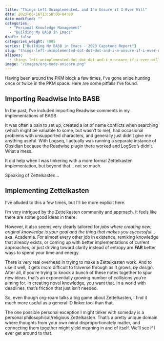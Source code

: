 ```yaml
---
title: "Things Left Unimplemented… and I'm Unsure if I Ever Will"
date: 2023-06-16T13:50:00-04:00
date-modified: ""
categories: 
  - "Personal Knowledge Management"
  - "Building My BASB in Emacs"
draft: false
categories_weight: 4005
series: ["Building My BASB in Emacs - 2023 Capstone Report"]
slug: "things-left-unimplemented-dot-dot-dot-and-i-m-unsure-if-i-ever-will"
aliases: 
  - things-left-unimplemented-dot-dot-dot-and-i-m-unsure-if-i-ever-will
image: "/images/org-mode-unicorn.png"
---
```


Having been around the PKM block a few times, I've gone snipe hunting once or twice in the PKM space. Here are some pitfalls I've found.


## Importing Readwise Into BASB {#importing-readwise-into-basb}

In the past, I've included importing Readwise comments in my implementations of BASB.

It was often a pain to set up, created a lot of name conflicts when searching (which might be valuable to some, but wasn't to me), had occasional problems with unsupported characters, and generally just didn't give me anything useful. With Logseq, I actually was running a separate instance of Obsidian because the Readwise plugin there worked and LogSeq's didn't. What a mess.

It did help when I was tinkering with a more formal Zettelkasten implementation, but beyond that... not so much.

Speaking of Zettelkasten...


## Implementing Zettelkasten {#implementing-zettelkasten}

I've alluded to this a few times, but I'll be more explicit here.

I'm very intrigued by the Zettelkasten community and approach. It feels like there are some good ideas in there.

However, it also seems very clearly tailored for _jobs where creating new, original knowledge is your goal and the thing that makes you successful_... aka. Academia. For almost every other job in existence, remixing knowledge that already exists, or coming up with better implementations of current approaches, or just driving toward clarity instead of entropy are **FAR** better ways to spend your time and energy.

There is very real overhead in trying to make a Zettelkasten work. And to use it well, it gets _more_ difficult to traverse through as it grows, _by design_. After all, if you're trying to knock a bunch of these notes together to spur new ideas, that's an exponentially growing number of collisions you're aiming for. In creating novel knowledge, you want that. In a world with deadlines, that's friction that just isn't needed.

So, even though org-roam talks a big game about Zettelkasten, I find it much more useful as a general ID linker tool than that.

The one possible personal exception I might tinker with someday is a personal philosophical/religious Zettelkasten. That's a pretty unique domain where thoughts from your own mind disproportionately matter, and connecting them together might yield meaning in and of itself. We'll see if I ever get around to that.
